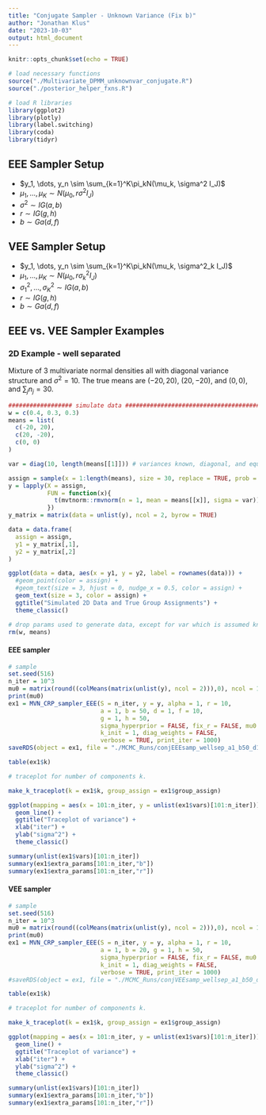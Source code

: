 ```yaml
---
title: "Conjugate Sampler - Unknown Variance (Fix b)"
author: "Jonathan Klus"
date: "2023-10-03"
output: html_document
---
```


```r
knitr::opts_chunk$set(echo = TRUE)

# load necessary functions
source("./Multivariate_DPMM_unknownvar_conjugate.R")
source("./posterior_helper_fxns.R")

# load R libraries
library(ggplot2)
library(plotly)
library(label.switching)
library(coda)
library(tidyr)
```

## EEE Sampler Setup

- $y_1, \dots, y_n \sim \sum_{k=1}^K\pi_kN(\mu_k, \sigma^2 I_J)$
- $\mu_1, \dots, \mu_K \sim N(\mu_0, r\sigma^2 I_J)$
- $\sigma^2 \sim IG(a,b)$
- $r \sim IG(g, h)$
- $b \sim Ga(d, f)$

## VEE Sampler Setup

- $y_1, \dots, y_n \sim \sum_{k=1}^K\pi_kN(\mu_k, \sigma^2_k I_J)$
- $\mu_1, \dots, \mu_K \sim N(\mu_0, r\sigma^2_k I_J)$
- $\sigma^2_1,\dots, \sigma^2_K \sim IG(a,b)$
- $r \sim IG(g, h)$
- $b \sim Ga(d, f)$

## EEE vs. VEE Sampler Examples

### 2D Example - well separated

Mixture of 3 multivariate normal densities all with diagonal variance structure
and $\sigma^2 = 10$. The true means are $(-20,20)$, $(20,-20)$, and $(0,0)$, and
$\sum_{j}n_j = 30$.

```r
################## simulate data ##############################################
w = c(0.4, 0.3, 0.3)
means = list(
  c(-20, 20),
  c(20, -20),
  c(0, 0)
)

var = diag(10, length(means[[1]])) # variances known, diagonal, and equal

assign = sample(x = 1:length(means), size = 30, replace = TRUE, prob = w)
y = lapply(X = assign,
           FUN = function(x){
             t(mvtnorm::rmvnorm(n = 1, mean = means[[x]], sigma = var))
           })
y_matrix = matrix(data = unlist(y), ncol = 2, byrow = TRUE)

data = data.frame(
  assign = assign,
  y1 = y_matrix[,1],
  y2 = y_matrix[,2]
)

ggplot(data = data, aes(x = y1, y = y2, label = rownames(data))) +
  #geom_point(color = assign) +
  #geom_text(size = 3, hjust = 0, nudge_x = 0.5, color = assign) +
  geom_text(size = 3, color = assign) +
  ggtitle("Simulated 2D Data and True Group Assignments") + 
  theme_classic()

# drop params used to generate data, except for var which is assumed known
rm(w, means)
```
#### EEE sampler 

```r
# sample
set.seed(516)
n_iter = 10^3
mu0 = matrix(round((colMeans(matrix(unlist(y), ncol = 2))),0), ncol = 1)
print(mu0)
ex1 = MVN_CRP_sampler_EEE(S = n_iter, y = y, alpha = 1, r = 10, 
                          a = 1, b = 50, d = 1, f = 10, 
                          g = 1, h = 50, 
                          sigma_hyperprior = FALSE, fix_r = FALSE, mu0 = mu0, 
                          k_init = 1, diag_weights = FALSE, 
                          verbose = TRUE, print_iter = 1000)
saveRDS(object = ex1, file = "./MCMC_Runs/conjEEEsamp_wellsep_a1_b50_d1_f20_g1_h50_rvaries.rds")

table(ex1$k)

# traceplot for number of components k.

make_k_traceplot(k = ex1$k, group_assign = ex1$group_assign)

ggplot(mapping = aes(x = 101:n_iter, y = unlist(ex1$vars)[101:n_iter])) +
  geom_line() +
  ggtitle("Traceplot of variance") +
  xlab("iter") +
  ylab("sigma^2") +
  theme_classic()

summary(unlist(ex1$vars)[101:n_iter])
summary(ex1$extra_params[101:n_iter,"b"])
summary(ex1$extra_params[101:n_iter,"r"])
```
#### VEE sampler 

```r
# sample
set.seed(516)
n_iter = 10^3
mu0 = matrix(round((colMeans(matrix(unlist(y), ncol = 2))),0), ncol = 1)
print(mu0)
ex1 = MVN_CRP_sampler_EEE(S = n_iter, y = y, alpha = 1, r = 10, 
                          a = 1, b = 20, g = 1, h = 50, 
                          sigma_hyperprior = FALSE, fix_r = FALSE, mu0 = mu0, 
                          k_init = 1, diag_weights = FALSE, 
                          verbose = TRUE, print_iter = 1000)
#saveRDS(object = ex1, file = "./MCMC_Runs/conjVEEsamp_wellsep_a1_b50_d1_f20_g1_h50_rvaries.rds")

table(ex1$k)

# traceplot for number of components k.

make_k_traceplot(k = ex1$k, group_assign = ex1$group_assign)

ggplot(mapping = aes(x = 101:n_iter, y = unlist(ex1$vars)[101:n_iter])) +
  geom_line() +
  ggtitle("Traceplot of variance") +
  xlab("iter") +
  ylab("sigma^2") +
  theme_classic()

summary(unlist(ex1$vars)[101:n_iter])
summary(ex1$extra_params[101:n_iter,"b"])
summary(ex1$extra_params[101:n_iter,"r"])
```

